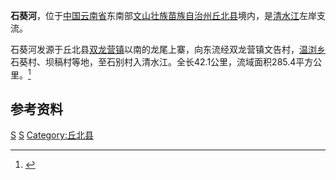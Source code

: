 {{Infobox River
  | river_name      = 石葵河
  | image_name      =
  | image_size      = 
  | caption         = 
  | origin          = [[云南省|云南省]][[丘北县|丘北县]][[双龙营镇|双龙营镇]]龙尾上寨
  | mouth           = 云南省丘北县[[温浏乡|温浏乡]]石别村[[清水江_(南盘江)|清水江]]
  | basin_countries = {{PRC}}
  | length          = 42.1 km
  | elevation       =
  | mouth_elevation = 
  | discharge       = 
  | watershed       = 285.4 km<sup>2</sup>
}}
'''石葵河'''，位于[[中国|中国]][[云南省|云南省]]东南部[[文山壮族苗族自治州|文山壮族苗族自治州]][[丘北县|丘北县]]境内，是[[清水江_(南盘江)|清水江]]左岸支流。

石葵河发源于丘北县[[双龙营镇|双龙营镇]]以南的龙尾上寨，向东流经双龙营镇文告村，[[温浏乡|温浏乡]]石葵村、坝稿村等地，至石别村入清水江。全长42.1公里，流域面积285.4平方公里。<ref name="中国河湖大典">{{cite book zh |author=《[[中国河湖大典|中国河湖大典]]》编纂委员会 |title=《中国河湖大典·珠江卷》 |format=M |edition=1 |location=北京 |publisher=中国水利水电出版社 |date=2013年1月 |pages=32页 |id= ISBN 978-7-5170-0561-2}}</ref>

==参考资料==
{{reflist}}
[[Category:南盤江水系|S]]
[[Category:文山河流|S]]
[[Category:丘北县|Category:丘北县]]